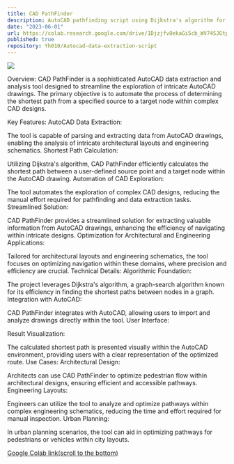 ```yaml
---
title: CAD PathFinder
description: AutoCAD pathfinding script using Dijkstra's algorithm for efficient extraction of intricate drawings, automating exploration, and optimizing navigation within architectural layouts or engineering schematics.
date: "2023-06-01"
url: https://colab.research.google.com/drive/1DjzjfvOekaGi5cb_WV74SJGtpbndreP3?usp=sharing
published: true
repository: Yh010/Autocad-data-extraction-script
---
```


[![](https://drive.google.com/uc?id=1q1NCKFDIO7HVkcN1G_L5kcxWoADKszsd)](https://drive.google.com/file/d/1q1NCKFDIO7HVkcN1G_L5kcxWoADKszsd/view?usp=sharing)

Overview:
CAD PathFinder is a sophisticated AutoCAD data extraction and analysis tool designed to streamline the exploration of intricate AutoCAD drawings. The primary objective is to automate the process of determining the shortest path from a specified source to a target node within complex CAD designs.

Key Features:
AutoCAD Data Extraction:

The tool is capable of parsing and extracting data from AutoCAD drawings, enabling the analysis of intricate architectural layouts and engineering schematics.
Shortest Path Calculation:

Utilizing Dijkstra's algorithm, CAD PathFinder efficiently calculates the shortest path between a user-defined source point and a target node within the AutoCAD drawing.
Automation of CAD Exploration:

The tool automates the exploration of complex CAD designs, reducing the manual effort required for pathfinding and data extraction tasks.
Streamlined Solution:

CAD PathFinder provides a streamlined solution for extracting valuable information from AutoCAD drawings, enhancing the efficiency of navigating within intricate designs.
Optimization for Architectural and Engineering Applications:

Tailored for architectural layouts and engineering schematics, the tool focuses on optimizing navigation within these domains, where precision and efficiency are crucial.
Technical Details:
Algorithmic Foundation:

The project leverages Dijkstra's algorithm, a graph-search algorithm known for its efficiency in finding the shortest paths between nodes in a graph.
Integration with AutoCAD:

CAD PathFinder integrates with AutoCAD, allowing users to import and analyze drawings directly within the tool.
User Interface:

Result Visualization:

The calculated shortest path is presented visually within the AutoCAD environment, providing users with a clear representation of the optimized route.
Use Cases:
Architectural Design:

Architects can use CAD PathFinder to optimize pedestrian flow within architectural designs, ensuring efficient and accessible pathways.
Engineering Layouts:

Engineers can utilize the tool to analyze and optimize pathways within complex engineering schematics, reducing the time and effort required for manual inspection.
Urban Planning:

In urban planning scenarios, the tool can aid in optimizing pathways for pedestrians or vehicles within city layouts.



[Google Colab link(scroll to the bottom)](https://colab.research.google.com/drive/1DjzjfvOekaGi5cb_WV74SJGtpbndreP3?usp=sharing)

